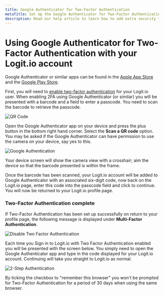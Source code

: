 ```yaml
---
title: Google Authenticator for Two-Factor Authentication
metaTitle: Set Up the Google Authenticator for Two-Factor Authentication
description: Read our help article to learn how to add extra security to your account and set up Google Authenticator for Two-Factor Authentication (2FA) with Logit.io.
---
```


# Using Google Authenticator for Two-Factor Authentication with your Logit.io account

Google Authenticator or similar apps can be found in the [Apple App Store](https://apps.apple.com/gb/app/google-authenticator/id388497605)
and the [Google Play Store](https://play.google.com/store/apps/details?id=com.google.android.apps.authenticator2&hl=en_GB).

First, you will need 
to [enable two-factor authentication](/account-administration/account-access-users-teams/two-factor-authentication/enable-two-factor-authentication) for your Logit.io user.
When enabling 2FA using Google Authenticator (or similar) you will be 
presented with a barcode and a field to enter a passcode. 
You need to scan the barcode to retrieve the passcode.

![QR Code](@/images/help/account-access/qr-code.png)

Open the Google Authenticator app on your device and press the plus button in the bottom right hand corner.
Select the __Scan a QR code__ option. You may be asked if the Google Authenticator 
can have permission to use the camera on your device, say yes to this.

![Google Authentication](@/images/help/account-access/google-authenticator.png)

Your device screen will show the camera view with a crosshair; 
aim the device so that the barcode presented is within the frame.

Once the barcode has been scanned, your Logit.io account will be added to Google 
Authenticator with an associated six-digit code, now back on the Logit.io page, enter this code into the passcode 
field and click to continue. You will now be returned to your Logit.io profile page.

### Two-Factor Authentication complete

If Two-Factor Authentication has been set up successfully on return to your profile 
page, the following message is displayed under __Multi-Factor Authentication__.

![Disable Two Factor Authentication](@/images/help/account-access/disable-2fa.png)

Each time you Sign in to Logit.io with Two Factor Authentication enabled you will be 
presented with the screen below. You simply need to open the Google Authenticator app 
and type in the code displayed for your Logit.io account. Continuing will take you 
straight to Logit.io as normal.

![2-Step Authentication](@/images/help/account-access/2-step-authentication.png)

<Callout type="info">
  By ticking the checkbox to "remember this browser" you won't be prompted for 
  Two-Factor Authentication for a period of 30 days when using the same browser.
</Callout>